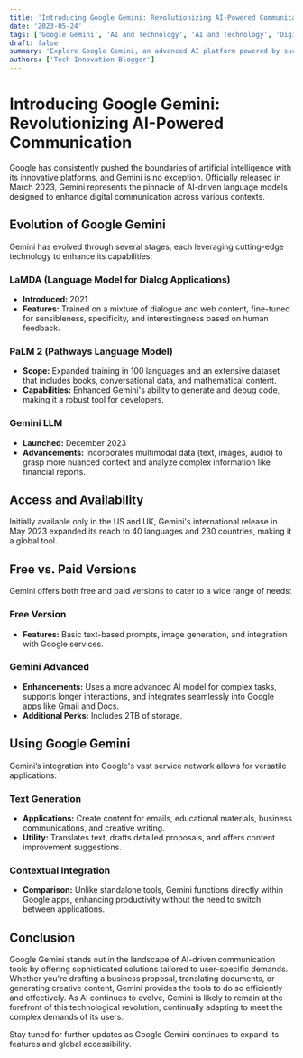 ```yaml
---
title: 'Introducing Google Gemini: Revolutionizing AI-Powered Communication'
date: '2023-05-24'
tags: ['Google Gemini', 'AI and Technology', 'AI and Technology', 'Digital Communication']
draft: false
summary: 'Explore Google Gemini, an advanced AI platform powered by successive language models including LaMDA, PaLM 2, and the latest Gemini LLM. This post covers its capabilities, usage, and options for both free and paid versions.'
authors: ['Tech Innovation Blogger']
---
```


# Introducing Google Gemini: Revolutionizing AI-Powered Communication

Google has consistently pushed the boundaries of artificial intelligence with its innovative platforms, and Gemini is no exception. Officially released in March 2023, Gemini represents the pinnacle of AI-driven language models designed to enhance digital communication across various contexts.

## Evolution of Google Gemini

Gemini has evolved through several stages, each leveraging cutting-edge technology to enhance its capabilities:

### LaMDA (Language Model for Dialog Applications)
- **Introduced:** 2021
- **Features:** Trained on a mixture of dialogue and web content, fine-tuned for sensibleness, specificity, and interestingness based on human feedback.

### PaLM 2 (Pathways Language Model)
- **Scope:** Expanded training in 100 languages and an extensive dataset that includes books, conversational data, and mathematical content.
- **Capabilities:** Enhanced Gemini's ability to generate and debug code, making it a robust tool for developers.

### Gemini LLM
- **Launched:** December 2023
- **Advancements:** Incorporates multimodal data (text, images, audio) to grasp more nuanced context and analyze complex information like financial reports.

## Access and Availability

Initially available only in the US and UK, Gemini's international release in May 2023 expanded its reach to 40 languages and 230 countries, making it a global tool.

## Free vs. Paid Versions

Gemini offers both free and paid versions to cater to a wide range of needs:

### Free Version
- **Features:** Basic text-based prompts, image generation, and integration with Google services.

### Gemini Advanced
- **Enhancements:** Uses a more advanced AI model for complex tasks, supports longer interactions, and integrates seamlessly into Google apps like Gmail and Docs.
- **Additional Perks:** Includes 2TB of storage.

## Using Google Gemini

Gemini’s integration into Google's vast service network allows for versatile applications:

### Text Generation
- **Applications:** Create content for emails, educational materials, business communications, and creative writing.
- **Utility:** Translates text, drafts detailed proposals, and offers content improvement suggestions.

### Contextual Integration
- **Comparison:** Unlike standalone tools, Gemini functions directly within Google apps, enhancing productivity without the need to switch between applications.

## Conclusion

Google Gemini stands out in the landscape of AI-driven communication tools by offering sophisticated solutions tailored to user-specific demands. Whether you're drafting a business proposal, translating documents, or generating creative content, Gemini provides the tools to do so efficiently and effectively. As AI continues to evolve, Gemini is likely to remain at the forefront of this technological revolution, continually adapting to meet the complex demands of its users.

Stay tuned for further updates as Google Gemini continues to expand its features and global accessibility.
